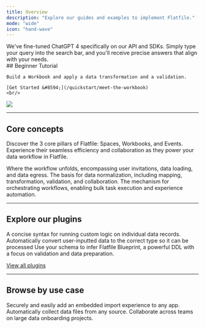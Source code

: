 ```yaml
---
title: Overview
description: "Explore our guides and examples to implement Flatfile."
mode: "wide"
icon: "hand-wave"
---
```


<Info>
  We've fine-tuned ChatGPT 4 specifically on our API and SDKs. Simply type your
  query into the search bar, and you'll receive precise answers that align with
  your needs.
</Info>

<div className="grid sm:grid-cols-6 gap-x-4 flex" style={{alignItems: 'flex-end', marginBottom: '-3em'}}>
  <div className="col-span-3">
    ## Beginner Tutorial

    Build a Workbook and apply a data transformation and a validation.

    [Get Started &#8594;](/quickstart/meet-the-workbook)
    <br/>

  </div>
  <div className="hidden sm:block col-span-3">
    <img src="/images/homepage.png" className="m-0"/>
  </div>
</div>

---

## Core concepts

Discover the 3 core pillars of Flatfile: Spaces, Workbooks, and Events. Experience their seamless efficiency and collaboration as they power your data workflow in Flatfile.

<CardGroup cols={3}>
  <Card title="Spaces" href="./concepts/spaces" icon="circle-1">
    Where the workflow unfolds, encompassing user invitations, data loading, and
    data egress.
  </Card>
  <Card title="Workbooks" href="./concepts/workbooks" icon="circle-2">
    The basis for data normalization, including mapping, transformation,
    validation, and collaboration.
  </Card>
  <Card title="Events" href="./concepts/events" icon="circle-3">
    The mechanism for orchestrating workflows, enabling bulk task execution and
    experience automation.
  </Card>
</CardGroup>

---

## Explore our plugins

<CardGroup cols={3}>
  <Card title="record-hook" href="plugins/transform/record-hook" icon="npm">
    A concise syntax for running custom logic on individual data records.
  </Card>
    <Card title="autocast" href="plugins/transform/autocast" icon="npm">
    Automatically convert user-inputted data to the correct type so it can be
    processed
  </Card>
  <Card
    title="json-schema"
    href="plugins/schemas/convert-json-schema"
    icon="clock"
  >
    Use your schema to infer Flatfile Blueprint, a powerful DDL with a focus on
    validation and data preparation.
  </Card>

</CardGroup>

[View all plugins](plugins)

---

## Browse by use case

<CardGroup cols={3}>
  <Card
    title="Embed in your app"
    icon="person-to-portal"
    href="/guides/use-cases/embedding"
  >
    Securely and easily add an embedded import experience to any app.
  </Card>
  <Card
    title="Setup headless file feeds"
    icon="bolt-auto"
    href="/guides/use-cases/headless"
  >
    Automatically collect data files from any source.
  </Card>
  <Card
    title="Run onboarding projects"
    icon="arrow-progress"
    href="/guides/use-cases/collaborate"
  >
    Collaborate across teams on large data onboarding projects.
  </Card>
</CardGroup>
